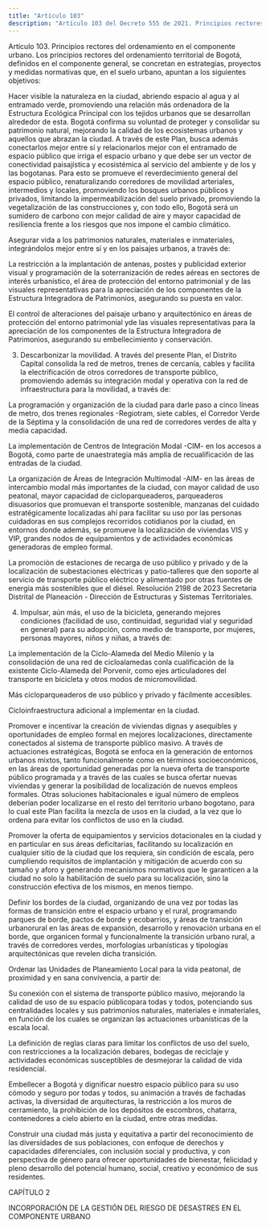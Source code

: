 ```yaml
---
title: "Artículo 103"
description: "Artículo 103 del Decreto 555 de 2021. Principios rectores del ordenamiento en el componente urbano."
---
```


Artículo 103. Principios rectores del ordenamiento en el componente urbano. Los principios rectores del ordenamiento territorial de Bogotá, definidos en el componente general, se concretan en estrategias, proyectos y medidas normativas que, en el suelo urbano, apuntan a los siguientes objetivos:
 
Hacer visible la naturaleza en la ciudad, abriendo espacio al agua y al entramado verde, promoviendo una relación más ordenadora de la Estructura Ecológica Principal con los tejidos urbanos que se desarrollan alrededor de esta. Bogotá confirma su voluntad de proteger y consolidar su patrimonio natural, mejorando la calidad de los ecosistemas urbanos y aquellos que abrazan la ciudad. A través de este Plan, busca además conectarlos mejor entre sí y relacionarlos mejor con el entramado de espacio público que irriga el espacio urbano y que debe ser un vector de conectividad paisajística y ecosistémica al servicio del ambiente y de los y las bogotanas. Para esto se promueve el reverdecimiento general del espacio público, renaturalizando corredores de movilidad arteriales, intermedios y locales, promoviendo los bosques urbanos públicos y privados, limitando la impermeabilización del suelo privado, promoviendo la vegetalización de las construcciones y, con todo ello, Bogotá será un sumidero de carbono con mejor calidad de aire y mayor capacidad de resiliencia frente a los riesgos que nos impone el cambio climático.
 
Asegurar vida a los patrimonios naturales, materiales e inmateriales, integrándolos mejor entre sí y en los paisajes urbanos, a través de:
 
La restricción a la implantación de antenas, postes y publicidad exterior visual y programación de la soterranización de redes aéreas en sectores de interés urbanístico, el área de protección del entorno patrimonial y de las visuales representativas para la apreciación de los componentes de la Estructura Integradora de Patrimonios, asegurando su puesta en valor.
 
El control de alteraciones del paisaje urbano y arquitectónico en áreas de protección del entorno patrimonial yde las visuales representativas para la apreciación de los componentes de la Estructura Integradora de Patrimonios, asegurando su embellecimiento y conservación.
 
3. Descarbonizar la movilidad. A través del presente Plan, el Distrito Capital consolida la red de metros, trenes de cercanía, cables y facilita la electrificación de otros corredores de transporte público, promoviendo además su integración modal y operativa con la red de infraestructura para la movilidad, a través de:
 
La programación y organización de la ciudad para darle paso a cinco líneas de metro, dos trenes regionales -Regiotram, siete cables, el Corredor Verde de la Séptima y la consolidación de una red de corredores verdes de alta y media capacidad.
 
La implementación de Centros de Integración Modal -CIM- en los accesos a Bogotá, como parte de unaestrategia más amplia de recualificación de las entradas de la ciudad.
 
La organización de Áreas de Integración Multimodal -AIM- en las áreas de intercambio modal más importantes de la ciudad, con mayor calidad de uso peatonal, mayor capacidad de cicloparqueaderos, parqueaderos disuasorios que promuevan el transporte sostenible, manzanas del cuidado estratégicamente localizadas ahí para facilitar su uso por las personas cuidadoras en sus complejos recorridos cotidianos por la ciudad, en entornos donde además, se promueve la localización de viviendas VIS y VIP, grandes nodos de equipamientos y de actividades económicas generadoras de empleo formal.
 
La promoción de estaciones de recarga de uso público y privado y de la localización de subestaciones eléctricas y patio-talleres que den soporte al servicio de transporte público eléctrico y alimentado por otras fuentes de energía más sostenibles que el diésel.
Resolución 2198 de 2023 Secretaría Distrital de Planeación - Dirección de Estructuras y Sistemas Territoriales.
 
4. Impulsar, aún más, el uso de la bicicleta, generando mejores condiciones (facilidad de uso, continuidad, seguridad vial y seguridad en general) para su adopción, como medio de transporte, por mujeres, personas mayores, niños y niñas, a través de:
 
La implementación de la Ciclo-Alameda del Medio Milenio y la consolidación de una red de cicloalamedas conla cualificación de la existente Ciclo-Alameda del Porvenir, como ejes articuladores del transporte en bicicleta y otros modos de micromovilidad.
 
Más cicloparqueaderos de uso público y privado y fácilmente accesibles.
 
Cicloinfraestructura adicional a implementar en la ciudad.
 
Promover e incentivar la creación de viviendas dignas y asequibles y oportunidades de empleo formal en mejores localizaciones, directamente conectados al sistema de transporte público masivo. A través de actuaciones estratégicas, Bogotá se enfoca en la generación de entornos urbanos mixtos, tanto funcionalmente como en términos socioeconómicos, en las áreas de oportunidad generadas por la nueva oferta de transporte público programada y a través de las cuales se busca ofertar nuevas viviendas y generar la posibilidad de localización de nuevos empleos formales. Otras soluciones habitacionales e igual número de empleos deberían poder localizarse en el resto del territorio urbano bogotano, para lo cual este Plan facilita la mezcla de usos en la ciudad, a la vez que lo ordena para evitar los conflictos de uso en la ciudad.
 
Promover la oferta de equipamientos y servicios dotacionales en la ciudad y en particular en sus áreas deficitarias, facilitando su localización en cualquier sitio de la ciudad que los requiera, sin condición de escala, pero cumpliendo requisitos de implantación y mitigación de acuerdo con su tamaño y aforo y generando mecanismos normativos que le garanticen a la ciudad no solo la habilitación de suelo para su localización, sino la construcción efectiva de los mismos, en menos tiempo.
 
Definir los bordes de la ciudad, organizando de una vez por todas las formas de transición entre el espacio urbano y el rural, programando parques de borde, pactos de borde y ecobarrios, y áreas de transición urbanorural en las áreas de expansión, desarrollo y renovación urbana en el borde, que organicen formal y funcionalmente la transición urbano rural, a través de corredores verdes, morfologías urbanísticas y tipologías arquitectónicas que revelen dicha transición.
 
Ordenar las Unidades de Planeamiento Local para la vida peatonal, de proximidad y en sana convivencia, a partir de:
 
Su conexión con el sistema de transporte público masivo, mejorando la calidad de uso de su espacio públicopara todas y todos, potenciando sus centralidades locales y sus patrimonios naturales, materiales e inmateriales, en función de los cuales se organizan las actuaciones urbanísticas de la escala local.
 
La definición de reglas claras para limitar los conflictos de uso del suelo, con restricciones a la localización debares, bodegas de reciclaje y actividades económicas susceptibles de desmejorar la calidad de vida residencial.
 
Embellecer a Bogotá y dignificar nuestro espacio público para su uso cómodo y seguro por todas y todos, su animación a través de fachadas activas, la diversidad de arquitecturas, la restricción a los muros de cerramiento, la prohibición de los depósitos de escombros, chatarra, contenedores a cielo abierto en la ciudad, entre otras medidas.
 
Construir una ciudad más justa y equitativa a partir del reconocimiento de las diversidades de sus poblaciones, con enfoque de derechos y capacidades diferenciales, con inclusión social y productiva, y con perspectiva de género para ofrecer oportunidades de bienestar, felicidad y pleno desarrollo del potencial humano, social, creativo y económico de sus residentes.
 
CAPÍTULO 2
 
INCORPORACIÓN DE LA GESTIÓN DEL RIESGO DE DESASTRES EN EL COMPONENTE URBANO